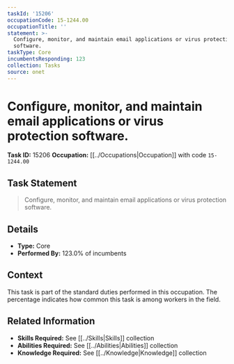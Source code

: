 ```yaml
---
taskId: '15206'
occupationCode: 15-1244.00
occupationTitle: ''
statement: >-
  Configure, monitor, and maintain email applications or virus protection
  software.
taskType: Core
incumbentsResponding: 123
collection: Tasks
source: onet
---
```

# Configure, monitor, and maintain email applications or virus protection software.

**Task ID:** 15206
**Occupation:** [[../Occupations|Occupation]] with code `15-1244.00`

## Task Statement

> Configure, monitor, and maintain email applications or virus protection software.

## Details

- **Type:** Core
- **Performed By:** 123.0% of incumbents

## Context

This task is part of the standard duties performed in this occupation. The percentage indicates how common this task is among workers in the field.

## Related Information

- **Skills Required:** See [[../Skills|Skills]] collection
- **Abilities Required:** See [[../Abilities|Abilities]] collection
- **Knowledge Required:** See [[../Knowledge|Knowledge]] collection
